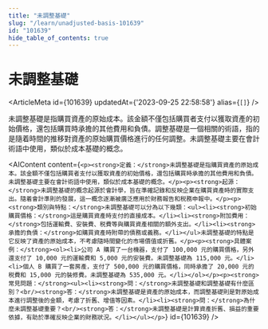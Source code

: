 ```yaml
---
title: "未調整基礎"
slug: "/learn/unadjusted-basis-101639"
id: "101639"
hide_table_of_contents: true
---
```



# 未調整基礎

<ArticleMeta id={101639} updatedAt={'2023-09-25 22:58:58'} alias={`[]`} />
<div className='border-solid border-b border-t-0 my-4 border-[var(--ifm-color-gray-300)]' />

未調整基礎是指購買資產的原始成本。該金額不僅包括購買者支付以獲取資產的初始價格，還包括購買時承擔的其他費用和負債。調整基礎是一個相關的術語，指的是隨着時間的推移對資產的原始購買價格進行的任何調整。未調整基礎主要在會計術語中使用，類似於成本基礎的概念。

<AIContent content={`<p><strong>定義：</strong>未調整基礎是指購買資產的原始成本。該金額不僅包括購買者支付以獲取資產的初始價格，還包括購買時承擔的其他費用和負債。未調整基礎主要在會計術語中使用，類似於成本基礎的概念。</p><p><strong>起源：</strong>未調整基礎的概念起源於會計學，旨在準確記錄和反映企業在購買資產時的實際支出。隨着會計準則的發展，這一概念逐漸被廣泛應用於財務報告和税務申報中。</p><p><strong>類別與特點：</strong>未調整基礎可以分為以下幾類：<ul><li><strong>初始購買價格：</strong>這是購買資產時支付的直接成本。</li><li><strong>附加費用：</strong>包括運輸費、安裝費、税費等與購買資產相關的額外支出。</li><li><strong>承擔的負債：</strong>如購買資產時附帶的債務或義務。</li></ul>未調整基礎的特點是它反映了資產的原始成本，不考慮隨時間變化的市場價值或折舊。</p><p><strong>具體案例：</strong><ol><li>公司 A 購買了一台機器，支付了 100,000 元的購買價格，另外還支付了 10,000 元的運輸費和 5,000 元的安裝費。未調整基礎為 115,000 元。</li><li>個人 B 購買了一套房產，支付了 500,000 元的購買價格，同時承擔了 20,000 元的税費和 15,000 元的裝修費。未調整基礎為 535,000 元。</li></ol></p><p><strong>常見問題：</strong><ul><li><strong>問：</strong>未調整基礎和調整基礎有什麼區別？<br/><strong>答：</strong>未調整基礎是資產的原始成本，而調整基礎則是對原始成本進行調整後的金額，考慮了折舊、增值等因素。</li><li><strong>問：</strong>為什麼未調整基礎重要？<br/><strong>答：</strong>未調整基礎是計算資產折舊、損益的重要依據，有助於準確反映企業的財務狀況。</li></ul></p>`} id={101639} />
